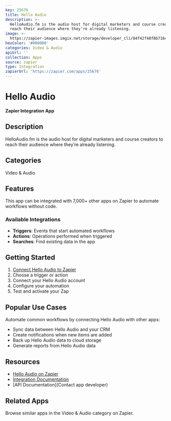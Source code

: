```yaml
---
key: 25676
title: Hello Audio
description: >-
  HelloAudio.fm is the audio host for digital marketers and course creators to
  reach their audience where they’re already listening.
image: >-
  https://zapier-images.imgix.net/storage/developer_cli/84f42f48f8b7164f2dd9e8d4079a5eba_2.png?auto=format%2Ccompress&ixlib=python-3.0.0&q=50
hexColor: '#000000'
categories: Video & Audio
apiUrl: ''
collection: Apps
source: zapier
type: Integration
zapierUrl: 'https://zapier.com/apps/25676'
---
```

# Hello Audio

**Zapier Integration App**

## Description

HelloAudio.fm is the audio host for digital marketers and course creators to reach their audience where they’re already listening.

## Categories

Video & Audio

## Features

This app can be integrated with 7,000+ other apps on Zapier to automate workflows without code.

### Available Integrations

- **Triggers**: Events that start automated workflows
- **Actions**: Operations performed when triggered
- **Searches**: Find existing data in the app

## Getting Started

1. [Connect Hello Audio to Zapier](https://zapier.com/apps/25676)
2. Choose a trigger or action
3. Connect your Hello Audio account
4. Configure your automation
5. Test and activate your Zap

## Popular Use Cases

Automate common workflows by connecting Hello Audio with other apps:

- Sync data between Hello Audio and your CRM
- Create notifications when new items are added
- Back up Hello Audio data to cloud storage
- Generate reports from Hello Audio data

## Resources

- [Hello Audio on Zapier](https://zapier.com/apps/25676)
- [Integration Documentation](https://zapier.com/apps/25676/integrations)
- [API Documentation](Contact app developer)

## Related Apps

Browse similar apps in the Video & Audio category on Zapier.
